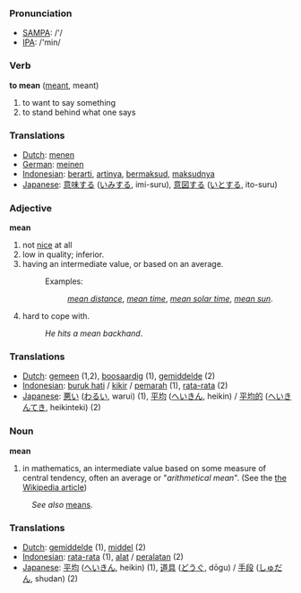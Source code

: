 === Pronunciation ===
*[[w:SAMPA|SAMPA]]: /'/
*[[w:IPA|IPA]]: /'min/

=== Verb ===

'''to mean''' ([[meant]], meant)

# to want to say something
# to stand behind what one says

=== Translations ===
*[[Dutch]]: [[menen]]
*[[German]]: [[meinen]]
*[[Indonesian]]: [[arti|berarti]], [[arti|artinya]], [[maksud|bermaksud]], [[maksud|maksudnya]]
*[[Japanese]]: [[意味]]する ([[いみ]]する, imi-suru), [[意図]]する ([[いと]]する, ito-suru)

=== Adjective ===

'''mean'''

# not [[nice]] at all
#low in quality; inferior.
#having an intermediate value, or based on an average.
#:Examples: 
#::''[[mean distance]]'', ''[[mean time]]'', ''[[mean solar time]]'', ''[[mean sun]]''.
#hard to cope with.
#:''He hits a mean backhand''.

=== Translations ===
*[[Dutch]]: [[gemeen]] (1,2), [[boosaardig]] (1), [[gemiddelde]] (2)
*[[Indonesian]]: [[buruk hati]] / [[kikir]] / [[marah|pemarah]] (1), [[rata-rata]] (2)
*[[Japanese]]: [[悪い]] ([[わるい]], warui) (1), [[平均]] ([[へいきん]], heikin) / [[平均的]] ([[へいきんてき]], heikinteki) (2)

=== Noun ===

'''mean'''
#in mathematics, an intermediate value based on some measure of central tendency, often an average or "''arithmetical mean''". (See the [[w:mean|the Wikipedia article]])
:''See also'' [[means]].


=== Translations ===
*[[Dutch]]: [[gemiddelde]] (1), [[middel]] (2)
*[[Indonesian]]: [[rata-rata]] (1), [[alat]] / [[alat|peralatan]] (2)
*[[Japanese]]: [[平均]]  ([[へいきん]], heikin) (1), [[道具]] ([[どうぐ]], dōgu) / [[手段]] ([[しゅだん]], shudan) (2)